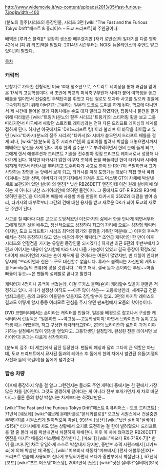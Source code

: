 http://www.widemovie.it/wp-content/uploads/2013/05/fast-furious-7.jpg&width=400

[분노의 질주]시리즈의 등장인물, 시리즈 3편 [wiki:"The Fast and the Furious Tokyo Drift"패스트 & 퓨리어스 - 도쿄 드리프트]의 주인공이다.

배역은 [루카스 블랙][* 굉장히 생소한 배우겠지만 [재키 로빈슨]의 일대기를 다룬 영화 42에서 [피 위 리즈]역을 맡았다. 2014년 시즌부터는 NCIS: 뉴올리언스의 주연도 맡고 있다.]이 맡았다.

[[목차]]

=== 캐릭터 ===

반항기로 가득찬 전형적인 미국 10대 청소년으로, 스트리트 레이싱을 통해 쾌감을 얻어온 17세의 고등학생이다. 극 초반에 학교의 미식축구부원과 시비가 붙어 여학생을 놓고 배틀을 벌이면서 건설중인 주택단지를 휘젓고 다닌 걸로도 모자라 사고를 일으켜 경찰에 구속되지 않기 위해 아버지가 근무하는 일본의 도쿄로 도피를 하게 된다. 학교에 다니면서 제 시간에 들어올 것과 자동차에는 손도 대지 말라고 하였지만, 잡동사니 물건을 팔기 위해 따라붙은 [wiki:"트윙키(분노의 질주 시리즈)"트윙키]의 스티어링 휠을 보고 그를 따라가면서 미국에서 해왔던 스트리트 레이싱과는 전혀 다른 드리프트 레이싱의 세계를 접하게 된다. 하지만 이곳에서도 'DK(드리프트 킹)'이라 불리며 이 바닥을 휘어잡고 있던 [wiki:"타카시(분노의 질주 시리즈)"타카시]와 시비가 붙으면서 드리프트 배틀을 걸게 되나, [wiki:"한(분노의 질주 시리즈)"한]의 실비아를 빌려서 박살을 내놓으면서까지 패배하는 망신을 사게 된다. 이후 한의 일수꾼으로 부려먹히면서 한의 눈에 들게 되고, 그에게 랜서 에볼루션과 드리프트 기술을 전수받아 점점 드리프트 레이서로서 성장해 나아가게 된다. 하지만 타카시가 얽힌 야쿠자 조직의 돈을 빼돌리던 한이 타카시와 시비에 얽히게 되면서 타카시를 뿌리치고 도주하다가 사고로 한이 탄 RX-7이 폭발하면서 그가 사망하는 장면을 눈 앞에서 보게 되고, 타카시를 피해 도망가는 것보다 직접 맞서 싸워 이겨내는 것을 선택, 아버지가 미군기지에서 가져온 포드 머스탱 GT의 차체에 박살낸 채로 보관되어 있던 실비아의 엔진[* 닛산 RB26DETT 엔진인데 이건 원래 실비아에 얹히는 게 아니라 닛산 스카이라인에 얹히던 물건이다. 그 중에서도 GT-R R32와 R34에 얹히던 물건.]을 이식하여 배틀에 사용할 차를 만들어 타카시의 350Z와 대결을 벌여 승리, 타카시의 대부로부터 그간의 건에 대한 용서를 받고 새로운 DK가 되어 도쿄의 새로운 주인이 된다.

사고를 칠 때마다 다른 곳으로 도망쳐왔던 이전까지의 삶에서 한을 만나게 되면서부터 그에게 많은 것을 배우고, 정신적으로도 성장하여 최고의 자리에 오르는 성장형 캐릭터이지만, 도쿄 드리프트가 시리즈 최악의 평가와 흥행을 기록한 덕분에(...) 이후의 후속작에서는 전혀 등장하지 않고 있는 비운의 주연 캐릭터.[* 조연급 캐릭터인 한 만이 이후 시리즈와 연결점을 가지는 유일한 등장인물 되시겠다;] 하지만 최근 6편의 후반부에서 3편과 이어지는 내용이 암시함에 따라 다시 나올 가능성이 있었고 결국 등장이 확정되었다!이제 브라이언의 자리는 숀이 채우게 될 것이라는 여론이 많았지만, 빈 디젤이 인터뷰 당시에 "브라이언과 한은 누구도 대신할수 없습니다. 루카스 블랙씨는 자신만의 캐릭터를 Family(돔의 크류)에 넣을 것입니다..."라고 해서, 결국 돔과 숀이라는 투탑~~머슬 빠돌이 듀오~~은 팬들의 설레발로 끝나고 말았다. 

캐릭터가 4명이나 공백이 생겼는데, 이걸 루카스 블랙(숀)이 캐리할수 있을지 팬들은 걱정하고 있다. 게다가 설정상 아직도 ~~아주 많이 삭은~~ 고등학생인데, 세계구급 전문 범죄그룹인, 돔의 크류와 어울릴수 있을지도 장담할수가 없고. 3편의 마지막 레이스의 결과도 어떻게 할지 등등 여러모로 관심을 주지 않던 팬포럼에서 요즘의 핫이슈이다.

DVD 코멘터리에서는 숀이라는 캐릭터를 만들때, 일본을 배경으로 잡고나서 구상한 캐릭터라서 린감독은 "일본하면 ~~여고생~~고등학생이지! 하면서 브라이언과 돔이 고등학생 때는 어땠을까, 하고 구상한 캐릭터라고한다. 2편의 브라이언과 로먼이 과거 이야기하는 설정에서 많이 영감을 얻었다고. 고등학생인 설정답게, 완성된 전문 레이서던 브라이언과 돔과는 다르게 성장형이다. 

[분노의 질주: 더 세븐]에서 잠깐 등장한다. 팬들의 예상과 달리 그다지 큰 역할은 아닌데, 도쿄 드리프트에서 묘사된 돔과의 레이스 후 돔에게 한의 차에서 발견된 유품(지젤의 사진과 돔의 목걸이)을 돔에게 넘겨준다.

=== 탑승 차량 ===

이후에 등장하지 않을 걸 알고 그런건지는 몰라도 주연 캐릭터 중에서는 한 편에서 가장 많은 차를 갈아탄다. 그것도 멀쩡하게 갈아타는 게 아니라 전부 뽀개가면서 새 차로 바꾼다(...) 물론 돔의 항상 박살나는 차져보다는 하겠냐만은...

[wiki:"The Fast and the Furious Tokyo Drift"패스트 & 퓨리어스 - 도쿄 드리프트] : 71년식 [쉐보레] [wiki:"쉐보레 몬테카를로"몬테카를로][* 오프닝 시퀀스에서 건설중인 주택단지를 시원스럽게 말아먹으며 박살], 99년식 [닛산] [wiki:"닛산 실비아"실비아](S15)[* 타카시에게 차도 없는 상황에서 오기로 도전하는 걸 한이 빌려줬으나 드리프트를 할 줄 몰라 차를 박살내면서 처절하게 패배한다. 이후 이 차에 얹혀있던 RB26DETT엔진을 마지막 배틀의 머스탱에 장착한다.], [마쯔다] [wiki:"마쯔다 RX-7"RX-7][* 한이 몰고다니던 차로 유일하게 스스로 박살내지 않지만, 중반부 추격 시퀀스에서 [데카드 쇼]에 의해 박살난 채 폭발.], [wiki:"미쯔비시 자동차"미쯔비시] [랜서 에볼루션]IX[* 드리프트 연습에 사용되며 신나게 부딪혀가면서 쓰다가 중반부에서 박살난다.], 67년식 [포드] [wiki:"포드 머스탱"머스탱], 2001년식 [닛산] [wiki:"닛산 실비아"실비아](S15)
